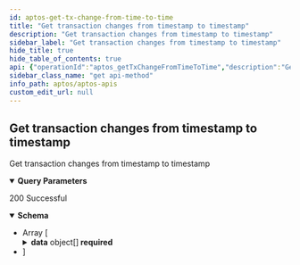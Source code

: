 ```yaml
---
id: aptos-get-tx-change-from-time-to-time
title: "Get transaction changes from timestamp to timestamp"
description: "Get transaction changes from timestamp to timestamp"
sidebar_label: "Get transaction changes from timestamp to timestamp"
hide_title: true
hide_table_of_contents: true
api: {"operationId":"aptos_getTxChangeFromTimeToTime","description":"Get transaction changes from timestamp to timestamp","parameters":[{"name":"from_time","required":true,"in":"query","description":"From timestamp","schema":{"type":"number"}},{"name":"to_time","required":true,"in":"query","description":"To timestamp","schema":{"type":"number"}},{"name":"limit","required":false,"in":"query","description":"Number of item displayed per page, default: 10","schema":{"type":"number"}},{"name":"offset","required":false,"in":"query","description":"Number of skipped item, default: 0","schema":{"type":"number"}}],"responses":{"200":{"description":"200 Successful","content":{"application/json":{"schema":{"type":"array","items":{"type":"object","properties":{"data":{"description":"Array of documents","type":"array","items":{"type":"object","properties":{"blockHeight":{"type":"number","example":1,"description":"blockHeight"},"blockTime":{"format":"date-time","type":"string","example":"2023-06-14 14:14:42.380","description":"blockTime"},"timestamp":{"type":"number","example":1,"description":"timestamp"},"txVersion":{"type":"number","example":1,"description":"txVersion"},"txType":{"type":"string","example":"block_metadata_transaction","description":"txType"},"txHash":{"type":"string","example":"0xbf3d139d0bbe68f1db6d393b135c2ed12ab5ec1635f08b26994180d1e6434dd1","description":"txHash"},"type":{"type":"string","example":"write_resource","description":"type"},"address":{"type":"string","example":"0x1","description":"address"},"stateKeyHash":{"type":"string","example":"0x7b1615bf012d3c94223f3f76287ee2f7bdf31d364071128b256aeff0841b626d","description":"stateKeyHash"},"module":{"type":"string","example":"module","description":"module"}},"required":["blockHeight","blockTime","timestamp","txVersion","txType","txHash","type","address","stateKeyHash","module"],"title":"TxChangeResponseDto"}}},"required":["data"],"title":"ListTxChangeResponseDto"}}}}}},"tags":["Get transaction changes"],"security":[{"apiKey":[]}],"method":"get","path":"/v1/tx-changes/txChangeFromTimeToTime","servers":[{"url":"https://aptos-mainnet-api.blocklens.io","description":"Aptos Mainnet Dev Server"}],"securitySchemes":{"bearer":{"scheme":"bearer","bearerFormat":"JWT","type":"http"},"basic":{"type":"http","scheme":"basic"},"apiKey":{"type":"apiKey","name":"X-API-KEY","in":"header"}},"info":{"title":"APTOS APIs","description":"Swagger documentation","version":"1.0.0","contact":{}},"postman":{"name":"Get transaction changes from timestamp to timestamp","description":{"content":"Get transaction changes from timestamp to timestamp","type":"text/plain"},"url":{"path":["v1","tx-changes","txChangeFromTimeToTime"],"host":["{{baseUrl}}"],"query":[{"disabled":false,"description":{"content":"(Required) From timestamp","type":"text/plain"},"key":"from_time","value":""},{"disabled":false,"description":{"content":"(Required) To timestamp","type":"text/plain"},"key":"to_time","value":""},{"disabled":false,"description":{"content":"Number of item displayed per page, default: 10","type":"text/plain"},"key":"limit","value":""},{"disabled":false,"description":{"content":"Number of skipped item, default: 0","type":"text/plain"},"key":"offset","value":""}],"variable":[]},"header":[{"key":"Accept","value":"application/json"}],"method":"GET","auth":{"type":"apikey","apikey":[{"type":"any","value":"X-API-KEY","key":"key"},{"type":"any","value":"<API Key>","key":"value"},{"type":"any","value":"header","key":"in"}]}}}
sidebar_class_name: "get api-method"
info_path: aptos/aptos-apis
custom_edit_url: null
---
```



## Get transaction changes from timestamp to timestamp



Get transaction changes from timestamp to timestamp

<details style={{"marginBottom":"1rem"}} data-collapsed={false} open={true}><summary style={{}}><strong>Query Parameters</strong></summary><div><ul><ParamsItem className={"paramsItem"} param={{"name":"from_time","required":true,"in":"query","description":"From timestamp","schema":{"type":"number"}}}></ParamsItem><ParamsItem className={"paramsItem"} param={{"name":"to_time","required":true,"in":"query","description":"To timestamp","schema":{"type":"number"}}}></ParamsItem><ParamsItem className={"paramsItem"} param={{"name":"limit","required":false,"in":"query","description":"Number of item displayed per page, default: 10","schema":{"type":"number"}}}></ParamsItem><ParamsItem className={"paramsItem"} param={{"name":"offset","required":false,"in":"query","description":"Number of skipped item, default: 0","schema":{"type":"number"}}}></ParamsItem></ul></div></details><div><ApiTabs><TabItem label={"200"} value={"200"}><div>

200 Successful

</div><div><MimeTabs schemaType={"response"}><TabItem label={"application/json"} value={"application/json"}><SchemaTabs><TabItem label={"Schema"} value={"Schema"}><details style={{}} data-collapsed={false} open={true}><summary style={{"textAlign":"left"}}><strong>Schema</strong></summary><div style={{"textAlign":"left","marginLeft":"1rem"}}></div><ul style={{"marginLeft":"1rem"}}><li><div style={{"fontSize":"var(--ifm-code-font-size)","opacity":"0.6","marginLeft":"-.5rem","paddingBottom":".5rem"}}>Array [</div></li><SchemaItem collapsible={true} className={"schemaItem"}><details style={{}}><summary style={{}}><strong>data</strong><span style={{"opacity":"0.6"}}> object[]</span><strong style={{"fontSize":"var(--ifm-code-font-size)","color":"var(--openapi-required)"}}> required</strong></summary><div style={{"marginLeft":"1rem"}}><div style={{"marginTop":".5rem","marginBottom":".5rem"}}>

Array of documents

</div><li><div style={{"fontSize":"var(--ifm-code-font-size)","opacity":"0.6","marginLeft":"-.5rem","paddingBottom":".5rem"}}>Array [</div></li><SchemaItem collapsible={false} name={"blockHeight"} required={true} schemaName={"number"} qualifierMessage={undefined} schema={{"type":"number","example":1,"description":"blockHeight"}}></SchemaItem><SchemaItem collapsible={false} name={"blockTime"} required={true} schemaName={"date-time"} qualifierMessage={undefined} schema={{"format":"date-time","type":"string","example":"2023-06-14 14:14:42.380","description":"blockTime"}}></SchemaItem><SchemaItem collapsible={false} name={"timestamp"} required={true} schemaName={"number"} qualifierMessage={undefined} schema={{"type":"number","example":1,"description":"timestamp"}}></SchemaItem><SchemaItem collapsible={false} name={"txVersion"} required={true} schemaName={"number"} qualifierMessage={undefined} schema={{"type":"number","example":1,"description":"txVersion"}}></SchemaItem><SchemaItem collapsible={false} name={"txType"} required={true} schemaName={"string"} qualifierMessage={undefined} schema={{"type":"string","example":"block_metadata_transaction","description":"txType"}}></SchemaItem><SchemaItem collapsible={false} name={"txHash"} required={true} schemaName={"string"} qualifierMessage={undefined} schema={{"type":"string","example":"0xbf3d139d0bbe68f1db6d393b135c2ed12ab5ec1635f08b26994180d1e6434dd1","description":"txHash"}}></SchemaItem><SchemaItem collapsible={false} name={"type"} required={true} schemaName={"string"} qualifierMessage={undefined} schema={{"type":"string","example":"write_resource","description":"type"}}></SchemaItem><SchemaItem collapsible={false} name={"address"} required={true} schemaName={"string"} qualifierMessage={undefined} schema={{"type":"string","example":"0x1","description":"address"}}></SchemaItem><SchemaItem collapsible={false} name={"stateKeyHash"} required={true} schemaName={"string"} qualifierMessage={undefined} schema={{"type":"string","example":"0x7b1615bf012d3c94223f3f76287ee2f7bdf31d364071128b256aeff0841b626d","description":"stateKeyHash"}}></SchemaItem><SchemaItem collapsible={false} name={"module"} required={true} schemaName={"string"} qualifierMessage={undefined} schema={{"type":"string","example":"module","description":"module"}}></SchemaItem><li><div style={{"fontSize":"var(--ifm-code-font-size)","opacity":"0.6","marginLeft":"-.5rem"}}>]</div></li></div></details></SchemaItem><li><div style={{"fontSize":"var(--ifm-code-font-size)","opacity":"0.6","marginLeft":"-.5rem"}}>]</div></li></ul></details></TabItem><TabItem label={"Example (from schema)"} value={"Example (from schema)"}><ResponseSamples responseExample={"[\n  {\n    \"data\": [\n      {\n        \"blockHeight\": 1,\n        \"blockTime\": \"2023-06-14 14:14:42.380\",\n        \"timestamp\": 1,\n        \"txVersion\": 1,\n        \"txType\": \"block_metadata_transaction\",\n        \"txHash\": \"0xbf3d139d0bbe68f1db6d393b135c2ed12ab5ec1635f08b26994180d1e6434dd1\",\n        \"type\": \"write_resource\",\n        \"address\": \"0x1\",\n        \"stateKeyHash\": \"0x7b1615bf012d3c94223f3f76287ee2f7bdf31d364071128b256aeff0841b626d\",\n        \"module\": \"module\"\n      }\n    ]\n  }\n]"} language={"json"}></ResponseSamples></TabItem></SchemaTabs></TabItem></MimeTabs></div></TabItem></ApiTabs></div>
      